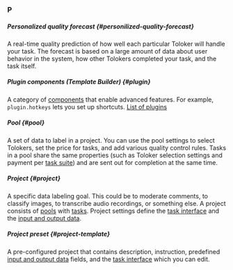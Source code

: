 ### P

##### Personalized quality forecast {#personilized-quality-forecast}

A real-time quality prediction of how well each particular Toloker will handle your task. The forecast is based on a large amount of data about user behavior in the system, how other Tolokers completed your task, and the task itself.

##### Plugin components (Template Builder) {#plugin}

A category of [components](#component) that enable advanced features. For example, `plugin.hotkeys` lets you set up shortcuts. [List of plugins](/docs-new/template-builder/reference/plugins)

##### Pool {#pool}

A set of data to label in a project. You can use the pool settings to select Tolokers, set the price for tasks, and add various quality control rules. Tasks in a pool share the same properties (such as Toloker selection settings and payment per [task suite](#task-suite)) and are sent out for completion at the same time.

##### Project {#project}

A specific data labeling goal. This could be to moderate comments, to classify images, to transcribe audio recordings, or something else. A project consists of [pools](#pool) with [tasks](#task). Project settings define the [task interface](#task-interface) and the [input and output data](#input-output-data).

##### Project preset {#project-template}

A pre-configured project that contains description, instruction, predefined [input and output data](#input-output-data) fields, and the [task interface](#task-interface) which you can edit.
